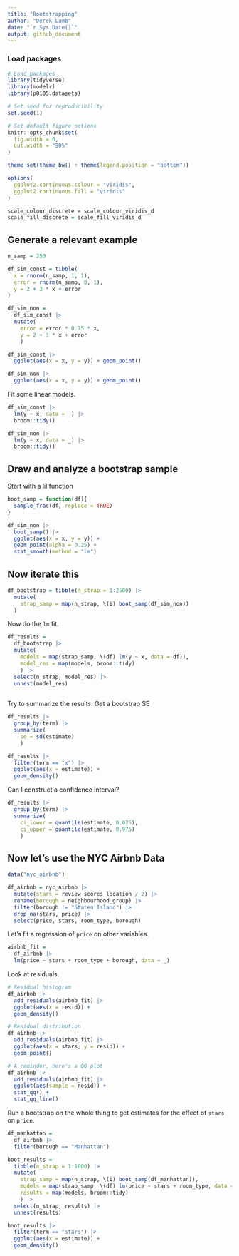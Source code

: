```yaml
---
title: "Bootstrapping"
author: "Derek Lamb"
date: "`r Sys.Date()`"
output: github_document
---
```

### Load packages
```r
# Load packages
library(tidyverse)
library(modelr)
library(p8105.datasets)

# Set seed for reproducibility
set.seed(1)

# Set default figure options
knitr::opts_chunk$set(
  fig.width = 6,
  out.width = "90%"
)

theme_set(theme_bw() + theme(legend.position = "bottom"))

options(
  ggplot2.continuous.colour = "viridis",
  ggplot2.continuous.fill = "viridis"
)

scale_colour_discrete = scale_colour_viridis_d
scale_fill_discrete = scale_fill_viridis_d
```

## Generate a relevant example
```r
n_samp = 250

df_sim_const = tibble(
  x = rnorm(n_samp, 1, 1),
  error = rnorm(n_samp, 0, 1),
  y = 2 + 3 * x + error
)

df_sim_non =
  df_sim_const |> 
  mutate(
    error = error * 0.75 * x,
    y = 2 + 3 * x + error
    )

```

```r
df_sim_const |> 
  ggplot(aes(x = x, y = y)) + geom_point()

df_sim_non |> 
  ggplot(aes(x = x, y = y)) + geom_point()
```

Fit some linear models.

```r
df_sim_const |> 
  lm(y ~ x, data = _) |> 
  broom::tidy()

df_sim_non |> 
  lm(y ~ x, data = _) |> 
  broom::tidy()
```

## Draw and analyze a bootstrap sample

Start with a lil function
```r
boot_samp = function(df){
  sample_frac(df, replace = TRUE)
}
```

```r
df_sim_non |> 
  boot_samp() |> 
  ggplot(aes(x = x, y = y)) + 
  geom_point(alpha = 0.25) + 
  stat_smooth(method = "lm")
```

## Now iterate this

```r
df_bootstrap = tibble(n_strap = 1:2500) |> 
  mutate(
    strap_samp = map(n_strap, \(i) boot_samp(df_sim_non))
  )
```

Now do the `lm` fit.
```r
df_results = 
  df_bootstrap |> 
  mutate(
    models = map(strap_samp, \(df) lm(y ~ x, data = df)),
    model_res = map(models, broom::tidy)
    ) |> 
  select(n_strap, model_res) |> 
  unnest(model_res)
  
```

Try to summarize the results. Get a bootstrap SE

```r
df_results |> 
  group_by(term) |> 
  summarize(
    se = sd(estimate)
    )
```

```r
df_results |> 
  filter(term == "x") |> 
  ggplot(aes(x = estimate)) + 
  geom_density()
```


Can I construct a confidence interval?
```r
df_results |> 
  group_by(term) |> 
  summarize(
    ci_lower = quantile(estimate, 0.025),
    ci_upper = quantile(estimate, 0.975)
    )
```

## Now let's use the NYC Airbnb Data
```r
data("nyc_airbnb")

df_airbnb = nyc_airbnb |> 
  mutate(stars = review_scores_location / 2) |> 
  rename(borough = neighbourhood_group) |> 
  filter(borough != "Staten Island") |> 
  drop_na(stars, price) |> 
  select(price, stars, room_type, borough)
```

Let's fit a regression of `price` on other variables.

```r
airbnb_fit =
  df_airbnb |> 
  lm(price ~ stars + room_type + borough, data = _)
```

Look at residuals.

```r
# Residual histogram
df_airbnb |> 
  add_residuals(airbnb_fit) |> 
  ggplot(aes(x = resid)) +
  geom_density()

# Residual distribution
df_airbnb |> 
  add_residuals(airbnb_fit) |> 
  ggplot(aes(x = stars, y = resid)) +
  geom_point()

# A reminder, here's a QQ plot
df_airbnb |> 
  add_residuals(airbnb_fit) |> 
  ggplot(aes(sample = resid)) +
  stat_qq() +
  stat_qq_line()
```

Run a bootstrap on the whole thing to get estimates for the effect of `stars` on `price`.

```r
df_manhattan = 
  df_airbnb |> 
  filter(borough == "Manhattan")

boot_results = 
  tibble(n_strap = 1:1000) |> 
  mutate(
    strap_samp = map(n_strap, \(i) boot_samp(df_manhattan)),
    models = map(strap_samp, \(df) lm(price ~ stars + room_type, data = df)),
    results = map(models, broom::tidy)
    ) |> 
  select(n_strap, results) |> 
  unnest(results)
```

```r
boot_results |> 
  filter(term == "stars") |> 
  ggplot(aes(x = estimate)) + 
  geom_density()
```

